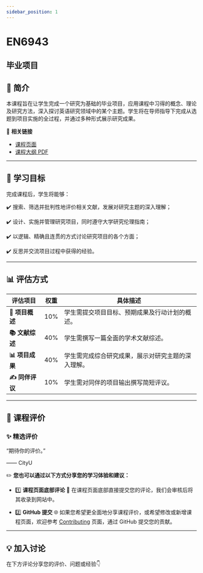 ```yaml
---
sidebar_position: 1
---
```


# EN6943
## 毕业项目

## **📘 简介**
本课程旨在让学生完成一个研究为基础的毕业项目，应用课程中习得的概念、理论及研究方法，深入探讨英语研究领域中的某个主题。学生将在导师指导下完成从选题到项目实施的全过程，并通过多种形式展示研究成果。

🔗 **相关链接**
- [课程页面](https://www.cityu.edu.hk/catalogue/pg/202425/course/EN6943.htm)
- [课程大纲 PDF](https://www.cityu.edu.hk/catalogue/pg/202425/course/EN6943.pdf)

---

## **🎯 学习目标**

完成课程后，学生将能够：

✔️ 搜索、筛选并批判性地评价相关文献，发展对研究主题的深入理解；

✔️ 设计、实施并管理研究项目，同时遵守大学研究伦理指南；

✔️ 以逻辑、精确且连贯的方式讨论研究项目的各个方面；

✔️ 反思并交流项目过程中获得的经验。

---

## **📊 评估方式**

| **评估项目**            | **权重** | **具体描述**                                                                                     |
|------------------------|---------|-----------------------------------------------------------------------------------------------|
| **📄 项目概述**         | 10%     | 学生需提交项目目标、预期成果及行动计划的概述。                                                   |
| **📚 文献综述**         | 40%     | 学生需撰写一篇全面的学术文献综述。                                                               |
| **📊 项目成果**         | 40%     | 学生需完成综合研究成果，展示对研究主题的深入理解。                                                 |
| **✍️ 同伴评议**         | 10%     | 学生需对同伴的项目输出撰写简短评议。                                                             |

---

## **💬 课程评价**

### ✨ **精选评价**
<div className={commentStyles.commentBox}>
    <p className={commentStyles.commentText}>
        “期待你的评价。”
    </p>
    <p className={commentStyles.commentAuthor}>—— CityU</p>
</div>

✏️ **您也可以通过以下方式分享您的学习体验和建议：**

- 1️⃣ **课程页面底部评论**
💬 在课程页面底部直接提交您的评论，我们会审核后将其收录到网站中。

- 2️⃣ **GitHub 提交**
🌐 如果您希望更全面地分享课程评价，或希望修改或新增课程页面，欢迎参考 [Contributing](https://penjc.github.io/cityU-navigator/contributing) 页面，通过 GitHub 提交您的贡献。

---

## **💡 加入讨论**

在下方评论分享您的评价、问题或经验👇
<Utterances />
